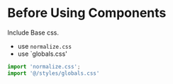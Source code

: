 
<Meta title="Example/Introduction" />


# Before Using Components 

Include Base css.

* use `normalize.css`
* use `globals.css'

```javascript
import 'normalize.css';
import '@/styles/globals.css'
```